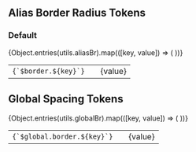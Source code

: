 
<Meta title="Tokens/Radius" />

## Alias Border Radius Tokens

### Default

<table>
  <tbody>
    {Object.entries(utils.aliasBr).map(([key, value]) => (
      <tr key={key}>
        <td>
          <code>{`$border.${key}`}</code>
        </td>
        <td style={{ padding: '20px' }}>
          <div
            style={{
              width: '64px',
              height: '64px',
              backgroundColor: 'hsla(220, 30%, 96%, 1)',
              border: '1px solid hsla(216, 15%, 54%, 0.18)',
              borderRadius: value,
            }}
          />
        </td>
        <td style={{ padding: '20px' }}>{value}</td>
      </tr>
    ))}
  </tbody>
</table>

## Global Spacing Tokens

<table>
  <tbody>
    {Object.entries(utils.globalBr).map(([key, value]) => (
      <tr key={key}>
        <td>
          <code>{`$global.border.${key}`}</code>
        </td>
        <td style={{ padding: '20px' }}>
          <div
            style={{
              width: '64px',
              height: '64px',
              backgroundColor: 'hsla(220, 30%, 96%, 1)',
              border: '1px solid hsla(216, 15%, 54%, 0.18)',
              borderRadius: value,
            }}
          />
        </td>
        <td style={{ padding: '20px' }}>{value}</td>
      </tr>
    ))}
  </tbody>
</table>
